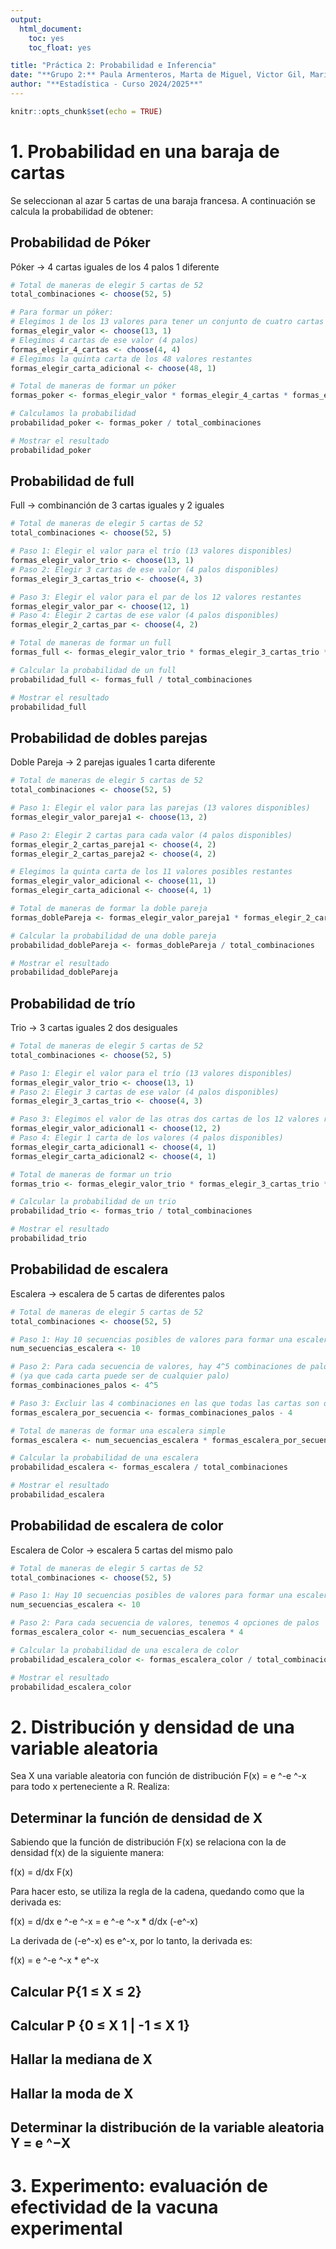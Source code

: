 ---
output: 
  html_document:
    toc: yes
    toc_float: yes

title: "Práctica 2: Probabilidad e Inferencia"
date: "**Grupo 2:** Paula Armenteros, Marta de Miguel, Victor Gil, María Fernanda Montero, Daniel Redondo."
author: "**Estadística - Curso 2024/2025**"
---

```{r setup, include=FALSE}
knitr::opts_chunk$set(echo = TRUE)
```

# 1. Probabilidad en una baraja de cartas
Se seleccionan al azar 5 cartas de una baraja francesa. A continuación se calcula la probabilidad de obtener:


## Probabilidad de Póker
Póker -> 4 cartas iguales de los 4 palos 1 diferente

```{r}
# Total de maneras de elegir 5 cartas de 52
total_combinaciones <- choose(52, 5)

# Para formar un póker:
# Elegimos 1 de los 13 valores para tener un conjunto de cuatro cartas iguales
formas_elegir_valor <- choose(13, 1)
# Elegimos 4 cartas de ese valor (4 palos)
formas_elegir_4_cartas <- choose(4, 4)
# Elegimos la quinta carta de los 48 valores restantes
formas_elegir_carta_adicional <- choose(48, 1)

# Total de maneras de formar un póker
formas_poker <- formas_elegir_valor * formas_elegir_4_cartas * formas_elegir_carta_adicional

# Calculamos la probabilidad
probabilidad_poker <- formas_poker / total_combinaciones

# Mostrar el resultado
probabilidad_poker
```

## Probabilidad de full
Full -> combinanción de 3 cartas iguales y 2 iguales

```{r}
# Total de maneras de elegir 5 cartas de 52
total_combinaciones <- choose(52, 5)

# Paso 1: Elegir el valor para el trío (13 valores disponibles)
formas_elegir_valor_trio <- choose(13, 1)
# Paso 2: Elegir 3 cartas de ese valor (4 palos disponibles)
formas_elegir_3_cartas_trio <- choose(4, 3)

# Paso 3: Elegir el valor para el par de los 12 valores restantes
formas_elegir_valor_par <- choose(12, 1)
# Paso 4: Elegir 2 cartas de ese valor (4 palos disponibles)
formas_elegir_2_cartas_par <- choose(4, 2)

# Total de maneras de formar un full
formas_full <- formas_elegir_valor_trio * formas_elegir_3_cartas_trio * formas_elegir_valor_par * formas_elegir_2_cartas_par

# Calcular la probabilidad de un full
probabilidad_full <- formas_full / total_combinaciones

# Mostrar el resultado
probabilidad_full
```

## Probabilidad de dobles parejas
Doble Pareja -> 2 parejas iguales 1 carta diferente

```{r}
# Total de maneras de elegir 5 cartas de 52
total_combinaciones <- choose(52, 5)

# Paso 1: Elegir el valor para las parejas (13 valores disponibles)
formas_elegir_valor_pareja1 <- choose(13, 2)

# Paso 2: Elegir 2 cartas para cada valor (4 palos disponibles)
formas_elegir_2_cartas_pareja1 <- choose(4, 2)
formas_elegir_2_cartas_pareja2 <- choose(4, 2)

# Elegimos la quinta carta de los 11 valores posibles restantes
formas_elegir_valor_adicional <- choose(11, 1)
formas_elegir_carta_adicional <- choose(4, 1)

# Total de maneras de formar la doble pareja
formas_doblePareja <- formas_elegir_valor_pareja1 * formas_elegir_2_cartas_pareja1 * formas_elegir_2_cartas_pareja2 * formas_elegir_valor_adicional * formas_elegir_carta_adicional

# Calcular la probabilidad de una doble pareja
probabilidad_doblePareja <- formas_doblePareja / total_combinaciones

# Mostrar el resultado
probabilidad_doblePareja
```

## Probabilidad de trío
Trio -> 3 cartas iguales 2 dos desiguales

```{r}
# Total de maneras de elegir 5 cartas de 52
total_combinaciones <- choose(52, 5)

# Paso 1: Elegir el valor para el trío (13 valores disponibles)
formas_elegir_valor_trio <- choose(13, 1)
# Paso 2: Elegir 3 cartas de ese valor (4 palos disponibles)
formas_elegir_3_cartas_trio <- choose(4, 3)

# Paso 3: Elegimos el valor de las otras dos cartas de los 12 valores restantes
formas_elegir_valor_adicional1 <- choose(12, 2)
# Paso 4: Elegir 1 carta de los valores (4 palos disponibles)
formas_elegir_carta_adicional1 <- choose(4, 1)
formas_elegir_carta_adicional2 <- choose(4, 1)

# Total de maneras de formar un trio
formas_trio <- formas_elegir_valor_trio * formas_elegir_3_cartas_trio * formas_elegir_valor_adicional1 * formas_elegir_carta_adicional1 * formas_elegir_carta_adicional2

# Calcular la probabilidad de un trio
probabilidad_trio <- formas_trio / total_combinaciones

# Mostrar el resultado
probabilidad_trio
```

## Probabilidad de escalera
Escalera -> escalera de 5 cartas de diferentes palos

```{r}
# Total de maneras de elegir 5 cartas de 52
total_combinaciones <- choose(52, 5)

# Paso 1: Hay 10 secuencias posibles de valores para formar una escalera
num_secuencias_escalera <- 10

# Paso 2: Para cada secuencia de valores, hay 4^5 combinaciones de palos
# (ya que cada carta puede ser de cualquier palo)
formas_combinaciones_palos <- 4^5

# Paso 3: Excluir las 4 combinaciones en las que todas las cartas son del mismo palo
formas_escalera_por_secuencia <- formas_combinaciones_palos - 4

# Total de maneras de formar una escalera simple
formas_escalera <- num_secuencias_escalera * formas_escalera_por_secuencia

# Calcular la probabilidad de una escalera
probabilidad_escalera <- formas_escalera / total_combinaciones

# Mostrar el resultado
probabilidad_escalera
```

## Probabilidad de escalera de color
Escalera de Color -> escalera 5 cartas del mismo palo

```{r}
# Total de maneras de elegir 5 cartas de 52
total_combinaciones <- choose(52, 5)

# Paso 1: Hay 10 secuencias posibles de valores para formar una escalera
num_secuencias_escalera <- 10

# Paso 2: Para cada secuencia de valores, tenemos 4 opciones de palos
formas_escalera_color <- num_secuencias_escalera * 4

# Calcular la probabilidad de una escalera de color
probabilidad_escalera_color <- formas_escalera_color / total_combinaciones

# Mostrar el resultado
probabilidad_escalera_color
```

# 2. Distribución y densidad de una variable aleatoria
Sea X una variable aleatoria con función de distribución F(x) = e ^-e ^-x para todo x perteneciente a R. Realiza: 

## Determinar la función de densidad de X
Sabiendo que la función de distribución F(x) se relaciona con la de densidad f(x) de la siguiente manera: 

f(x) = d/dx F(x)

Para hacer esto, se utiliza la regla de la cadena, quedando como que la derivada es:

f(x) = d/dx e ^-e ^-x = e ^-e ^-x * d/dx (-e^-x)

La derivada de (-e^-x) es e^-x, por lo tanto, la derivada es: 

f(x) = e ^-e ^-x * e^-x

## Calcular P{1 ≤ X ≤ 2}

## Calcular P {0 ≤ X 1 | -1 ≤ X 1}

## Hallar la mediana de X

## Hallar la moda de X

## Determinar la distribución de la variable aleatoria Y = e ^−X


# 3. Experimento: evaluación de efectividad de la vacuna experimental

